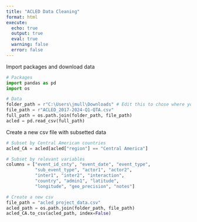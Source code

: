 ```yaml
---
title: "ACLED Data Cleaning"
format: html
execute:
  echo: true
  output: true
  eval: true
  warning: false
  error: false
---
```


Import packages and download data
```python
# Packages
import pandas as pd 
import os 

# Data
folder_path = r"C:\Users\jmull\Downloads" # Edit this to chose where you want your data
file_path = r"ACLED_2017-2024-Q1-QTA.csv"
full_path = os.path.join(folder_path, file_path)
acled = pd.read_csv(full_path)
```

Create a new csv file with subsetted data
```python
# Subset by Central American countries
acled_CA = acled[acled["region"] == "Central America"]

# Subset by relevant variables
columns = ["event_id_cnty", "event_date", "event_type", 
           "sub_event_type", "actor1", "actor2", 
           "inter1", "inter2", "interaction", 
           "country", "admin1", "latitude", 
           "longitude", "geo_precision", "notes"]

# Create a new csv
file_path = "acled_project_data.csv"
acled_path = os.path.join(folder_path, file_path)
acled_CA.to_csv(acled_path, index=False)
```